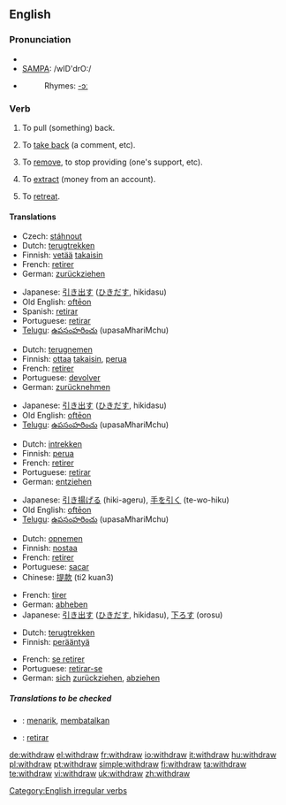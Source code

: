 ==English==

===Pronunciation===
*{{IPA|/wɪðˈdrɔː/, /wɪθ'dɻɑʊ/ , /wɪθdɹɔə/}}
*[[w:SAMPA|SAMPA]]: /wID'drO:/
*{{audio|en-us-withdraw.ogg|Audio (US)}}
*:Rhymes: [[Rhymes:English:-ɔː|-ɔː]]

===Verb===
{{en-verb|withdraws|withdrawing|withdrew|withdrawn}}

# {{transitive}} To pull (something) back.
# {{transitive}} To [[take back]] (a comment, etc).
# {{transitive}} To [[remove]], to stop providing (one's support, etc).
# {{transitive}} To [[extract]] (money from an account).
# {{intransitive}} To [[retreat]].

====Translations====
{{trans-top|pull back}}
* Czech: [[stáhnout]]
*Dutch: [[terugtrekken]]
*Finnish: [[vetää]] [[takaisin]]
*French: [[retirer]]
*German: [[zurückziehen]]
{{trans-mid}}
*Japanese: [[引き出す]] ([[ひきだす]], hikidasu)
*Old English: [[ofteon|oftēon]]
*Spanish: [[retirar]]
*Portuguese: [[retirar]]
*[[Telugu]]: [[ఉపసంహరించు]] (upasaMhariMchu)
{{trans-bottom}}

{{trans-top|take back}}
*Dutch: [[terugnemen]]
*Finnish: [[ottaa]] [[takaisin]], [[perua]]
*French: [[retirer]]
*Portuguese: [[devolver]]
*German: [[zurücknehmen]]
{{trans-mid}}
*Japanese: [[引き出す]] ([[ひきだす]], hikidasu)
*Old English: [[ofteon|oftēon]]
*[[Telugu]]: [[ఉపసంహరించు]] (upasaMhariMchu)
{{trans-bottom}}

{{trans-top|remove, stop providing}}
*Dutch: [[intrekken]]
*Finnish: [[perua]]
*French: [[retirer]]
*Portuguese: [[retirar]]
*German: [[entziehen]]
{{trans-mid}}
*Japanese: [[引き揚げる]] (hiki-ageru), [[手を引く]] (te-wo-hiku)
*Old English: [[ofteon|oftēon]]
*[[Telugu]]: [[ఉపసంహరించు]] (upasaMhariMchu)
{{trans-bottom}}

{{trans-top|extract (money from an account)}}
*Dutch: [[opnemen]]
*Finnish: [[nostaa]]
*French: [[retirer]]
*Portuguese: [[sacar]]
*Chinese: [[提款]] (ti2 kuan3)
{{trans-mid}}
*French: [[tirer]]
*German: [[abheben]]
*Japanese: [[引き出す]] ([[ひきだす]], hikidasu), [[下ろす]] (orosu)
{{trans-bottom}}

{{trans-top|retreat}}
*Dutch: [[terugtrekken]]
*Finnish: [[perääntyä]]
{{trans-mid}}
*French: [[se retirer]]
*Portuguese: [[retirar-se]]
*German: [[sich]] [[zurückziehen]], [[abziehen]]
{{trans-bottom}}

{{rfc-header|ttbc}}

=====Translations to be checked=====
{{checktrans}}
*{{ttbc|Indonesian}}: [[tarik|menarik]], [[batal|membatalkan]]
*{{ttbc|Spanish}}: [[retirar]]


[[Category:English irregular verbs]]

[[de:withdraw]]
[[el:withdraw]]
[[fr:withdraw]]
[[io:withdraw]]
[[it:withdraw]]
[[hu:withdraw]]
[[pl:withdraw]]
[[pt:withdraw]]
[[simple:withdraw]]
[[fi:withdraw]]
[[ta:withdraw]]
[[te:withdraw]]
[[vi:withdraw]]
[[uk:withdraw]]
[[zh:withdraw]]